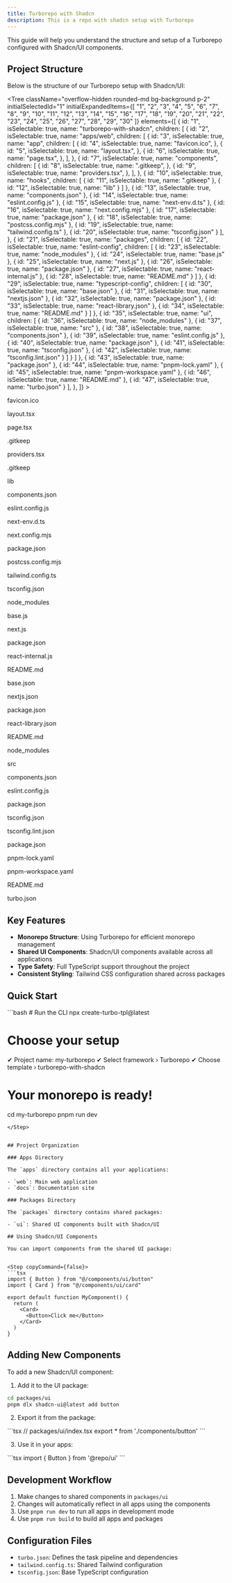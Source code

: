 ```yaml
---
title: Turborepo with Shadcn
description: This is a repo with shadcn setup with Turborepo
---
```


This guide will help you understand the structure and setup of a Turborepo configured with Shadcn/UI components.

## Project Structure

Below is the structure of our Turborepo setup with Shadcn/UI:

<div className="relative flex h-[400px] w-full flex-col items-center justify-center overflow-hidden rounded-lg border bg-background md:shadow-xl">


<Tree
        className="overflow-hidden rounded-md bg-background p-2"
        initialSelectedId="1"
        initialExpandedItems={[
          "1", "2", "3", "4", "5", "6", "7", "8", "9", "10",
          "11", "12", "13", "14", "15", "16", "17", "18", "19", "20",
          "21", "22", "23", "24", "25", "26", "27", "28", "29", "30"
        ]}
        elements={[
  {
    id: "1",
    isSelectable: true,
    name: "turborepo-with-shadcn",
    children: [
      {
        id: "2",
        isSelectable: true,
        name: "apps/web",
        children: [
          {
            id: "3",
            isSelectable: true,
            name: "app",
            children: [
              {
                id: "4",
                isSelectable: true,
                name: "favicon.ico",
              },
              {
                id: "5",
                isSelectable: true,
                name: "layout.tsx",
              },
              {
                id: "6",
                isSelectable: true,
                name: "page.tsx",
              },
            ],
          },
          {
            id: "7",
            isSelectable: true,
            name: "components",
            children: [
              {
                id: "8",
                isSelectable: true,
                name: ".gitkeep",
              },
              {
                id: "9",
                isSelectable: true,
                name: "providers.tsx",
              },
            ],
          },
          {
            id: "10",
            isSelectable: true,
            name: "hooks",
            children: [
              {
                id: "11",
                isSelectable: true,
                name: ".gitkeep"
              },
              {
                id: "12",
                isSelectable: true,
                name: "lib"
              }
            ]
          },
          {
            id: "13",
            isSelectable: true,
            name: "components.json"
          },
          {
            id: "14",
            isSelectable: true,
            name: "eslint.config.js"
          },
          {
            id: "15",
            isSelectable: true,
            name: "next-env.d.ts"
          },
          {
            id: "16",
            isSelectable: true,
            name: "next.config.mjs"
          },
          {
            id: "17",
            isSelectable: true,
            name: "package.json"
          },
          {
            id: "18",
            isSelectable: true,
            name: "postcss.config.mjs"
          },
          {
            id: "19",
            isSelectable: true,
            name: "tailwind.config.ts"
          },
          {
            id: "20",
            isSelectable: true,
            name: "tsconfig.json"
          }
        ],
      },
      {
        id: "21",
        isSelectable: true,
        name: "packages",
        children: [
          {
            id: "22",
            isSelectable: true,
            name: "eslint-config",
            children: [
              {
                id: "23",
                isSelectable: true,
                name: "node_modules"
              },
              {
                id: "24",
                isSelectable: true,
                name: "base.js"
              },
              {
                id: "25",
                isSelectable: true,
                name: "next.js"
              },
              {
                id: "26",
                isSelectable: true,
                name: "package.json"
              },
              {
                id: "27",
                isSelectable: true,
                name: "react-internal.js"
              },
              {
                id: "28",
                isSelectable: true,
                name: "README.md"
              }
            ]
          },
          {
            id: "29",
            isSelectable: true,
            name: "typescript-config",
            children: [
              {
                id: "30",
                isSelectable: true,
                name: "base.json"
              },
              {
                id: "31",
                isSelectable: true,
                name: "nextjs.json"
              },
              {
                id: "32",
                isSelectable: true,
                name: "package.json"
              },
              {
                id: "33",
                isSelectable: true,
                name: "react-library.json"
              },
              {
                id: "34",
                isSelectable: true,
                name: "README.md"
              }
            ]
          },
          {
            id: "35",
            isSelectable: true,
            name: "ui",
            children: [
              {
                id: "36",
                isSelectable: true,
                name: "node_modules"
              },
              {
                id: "37",
                isSelectable: true,
                name: "src"
              },
              {
                id: "38",
                isSelectable: true,
                name: "components.json"
              },
              {
                id: "39",
                isSelectable: true,
                name: "eslint.config.js"
              },
              {
                id: "40",
                isSelectable: true,
                name: "package.json"
              },
              {
                id: "41",
                isSelectable: true,
                name: "tsconfig.json"
              },
              {
                id: "42",
                isSelectable: true,
                name: "tsconfig.lint.json"
              }
            ]
          }
        ]
      },
      {
        id: "43",
        isSelectable: true,
        name: "package.json"
      },
      {
        id: "44",
        isSelectable: true,
        name: "pnpm-lock.yaml"
      },
      {
        id: "45",
        isSelectable: true,
        name: "pnpm-workspace.yaml"
      },
      {
        id: "46",
        isSelectable: true,
        name: "README.md"
      },
      {
        id: "47",
        isSelectable: true,
        name: "turbo.json"
      }
    ],
  },
]}
      >
        <Folder element="turborepo-with-shadcn" value="1">
          <Folder element="apps/web" value="2">
            <Folder element="app" value="3">
              <File value="4"><p>favicon.ico</p></File>
              <File value="5"><p>layout.tsx</p></File>
              <File value="6"><p>page.tsx</p></File>
            </Folder>
            <Folder element="components" value="7">
              <File value="8"><p>.gitkeep</p></File>
              <File value="9"><p>providers.tsx</p></File>
            </Folder>
            <Folder element="hooks" value="10">
              <File value="11"><p>.gitkeep</p></File>
            </Folder>
            <Folder value="12"><p>lib</p></Folder>
            <File value="13"><p>components.json</p></File>
            <File value="14"><p>eslint.config.js</p></File>
            <File value="15"><p>next-env.d.ts</p></File>
            <File value="16"><p>next.config.mjs</p></File>
            <File value="17"><p>package.json</p></File>
            <File value="18"><p>postcss.config.mjs</p></File>
            <File value="19"><p>tailwind.config.ts</p></File>
            <File value="20"><p>tsconfig.json</p></File>
          </Folder>
          <Folder element="packages" value="21">
            <Folder element="eslint-config" value="22">
              <File value="23"><p>node_modules</p></File>
              <File value="24"><p>base.js</p></File>
              <File value="25"><p>next.js</p></File>
              <File value="26"><p>package.json</p></File>
              <File value="27"><p>react-internal.js</p></File>
              <File value="28"><p>README.md</p></File>
            </Folder>
            <Folder element="typescript-config" value="29">
              <File value="30"><p>base.json</p></File>
              <File value="31"><p>nextjs.json</p></File>
              <File value="32"><p>package.json</p></File>
              <File value="33"><p>react-library.json</p></File>
              <File value="34"><p>README.md</p></File>
            </Folder>
            <Folder element="ui" value="35">
              <File value="36"><p>node_modules</p></File>
              <File value="37"><p>src</p></File>
              <File value="38"><p>components.json</p></File>
              <File value="39"><p>eslint.config.js</p></File>
              <File value="40"><p>package.json</p></File>
              <File value="41"><p>tsconfig.json</p></File>
              <File value="42"><p>tsconfig.lint.json</p></File>
            </Folder>
          </Folder>
          <File value="43"><p>package.json</p></File>
          <File value="44"><p>pnpm-lock.yaml</p></File>
          <File value="45"><p>pnpm-workspace.yaml</p></File>
          <File value="46"><p>README.md</p></File>
          <File value="47"><p>turbo.json</p></File>
        </Folder>
      </Tree>

</div>

## Key Features

- **Monorepo Structure**: Using Turborepo for efficient monorepo management
- **Shared UI Components**: Shadcn/UI components available across all applications
- **Type Safety**: Full TypeScript support throughout the project
- **Consistent Styling**: Tailwind CSS configuration shared across packages


## Quick Start

<Step copyCommand={false}>
```bash
# Run the CLI
npx create-turbo-tpl@latest

# Choose your setup
✔ Project name: my-turborepo
✔ Select framework › Turborepo
✔ Choose template › turborepo-with-shadcn

# Your monorepo is ready!
cd my-turborepo
pnpm run dev
```
</Step>


## Project Organization

### Apps Directory

The `apps` directory contains all your applications:

- `web`: Main web application
- `docs`: Documentation site

### Packages Directory

The `packages` directory contains shared packages:

- `ui`: Shared UI components built with Shadcn/UI

## Using Shadcn/UI Components

You can import components from the shared UI package:


<Step copyCommand={false}>
```tsx
import { Button } from "@/components/ui/button"
import { Card } from "@/components/ui/card"

export default function MyComponent() {
  return (
    <Card>
      <Button>Click me</Button>
    </Card>
  )
}
```
</Step>

## Adding New Components

To add a new Shadcn/UI component:

1. Add it to the UI package:

<Step copyCommand={false}>

```bash
cd packages/ui
pnpm dlx shadcn-ui@latest add button
```
</Step>

2. Export it from the package:

<Step copyCommand={false}>
```tsx
// packages/ui/index.tsx
export * from './components/button'
```
</Step>


3. Use it in your apps:

<Step copyCommand={false}>
```tsx
import { Button } from '@repo/ui'
```
</Step>

## Development Workflow

1. Make changes to shared components in `packages/ui`
2. Changes will automatically reflect in all apps using the components
3. Use `pnpm run dev` to run all apps in development mode
4. Use `pnpm run build` to build all apps and packages

## Configuration Files

- `turbo.json`: Defines the task pipeline and dependencies
- `tailwind.config.ts`: Shared Tailwind configuration
- `tsconfig.json`: Base TypeScript configuration

